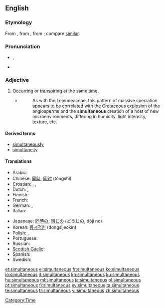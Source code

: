 ==English==

===Etymology===
From {{etyl|ML.}} {{term|simultaneus|lang=la}}, from {{term|simultim||at the same time, extended|lang=la}}, from {{etyl|la}} {{term|simul||together, at the same time|lang=la}}; compare [[similar]].

===Pronunciation===
* {{a|UK}} {{IPA|/sɪm.əlˈteɪn.i.əs/}}, {{SAMPA|/sIm.@l"teIn.i.@s/}}
* {{rhymes|eɪniəs}}

===Adjective===
{{en-adj|-}}

# [[occur|Occurring]] or [[transpire|transpiring]] at the same [[time]].
#* {{RQ:Schuster Hepaticae V|3-4}}
#*: As with the Lejeuneaceae, this pattern of massive speciation appears to be correlated with the Cretaceous explosion of the angiosperms and the '''simultaneous''' creation of a host of new microenvironments, differing in humidity, light intensity, texture, etc.

====Derived terms====
* [[simultaneously]]
* [[simultaneity]]

====Translations====
{{trans-top|at the same time}}
* Arabic: {{Arab|[[معا|معًا]]}} {{IPAchar|(máʕan)}}
* Chinese: [[同時]], [[同时]] (tóngshí)
* Croatian: {{t-|hr|simultan|alt=sȉmultān}}, {{t-|hr|istovremen|alt=istòvremen}}, {{t-|hr|istodoban|alt=istòdoban}}
* Dutch: {{t+|nl|tegelijkertijd}}, {{t+|nl|simultaan}}
* Finnish: {{t-|fi|samanaikainen}}
* French: {{t+|fr|simultané}}
* German: {{t+|de|gleichzeitig}}, {{t+|de|simultan}}
* Italian: {{t-|it|simultaneo}}
{{trans-mid}}
* Japanese: [[同時]]の, [[同じ]]の (どうじの, dōji no)
* Korean: [[동시적인]] (dongsijeokin)
* Polish: {{t-|pl|równoczesny|m}}, {{t-|pl|jednoczesny|m}}
* Portuguese: {{t+|pt|simultâneo}}
* Russian: {{t+|ru|одновременный|tr=odnovrémmenyj}}
* [[Scottish Gaelic]]: {{t-|gd|co-amail|xs=Scottish Gaelic}}
* Spanish: {{t+|es|simultáneo}}
* Swedish: {{t+|sv|samtidig}}
{{trans-bottom}}

[[Category:Time]]

[[et:simultaneous]]
[[el:simultaneous]]
[[fr:simultaneous]]
[[ko:simultaneous]]
[[io:simultaneous]]
[[it:simultaneous]]
[[kn:simultaneous]]
[[ku:simultaneous]]
[[hu:simultaneous]]
[[ml:simultaneous]]
[[ja:simultaneous]]
[[pl:simultaneous]]
[[pt:simultaneous]]
[[fi:simultaneous]]
[[sv:simultaneous]]
[[ta:simultaneous]]
[[te:simultaneous]]
[[tr:simultaneous]]
[[vi:simultaneous]]
[[zh:simultaneous]]